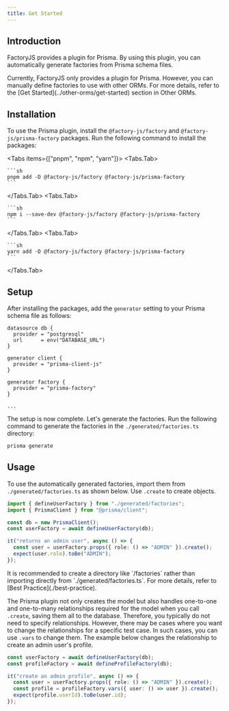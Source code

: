 ```yaml
---
title: Get Started
---
```



## Introduction

FactoryJS provides a plugin for Prisma. By using this plugin, you can automatically generate factories from Prisma schema files.

<Callout type="info">
  Currently, FactoryJS only provides a plugin for Prisma. However, you can
  manually define factories to use with other ORMs. For more details, refer to
  the [Get Started](../other-orms/get-started) section in Other ORMs.
</Callout>

## Installation

To use the Prisma plugin, install the `@factory-js/factory` and `@factory-js/prisma-factory` packages. Run the following command to install the packages:

<Tabs items={["pnpm", "npm", "yarn"]}>
  <Tabs.Tab>

    ```sh
    pnpm add -D @factory-js/factory @factory-js/prisma-factory
    ```

  </Tabs.Tab>
  <Tabs.Tab>

    ```sh
    npm i --save-dev @factory-js/factory @factory-js/prisma-factory
    ```

  </Tabs.Tab>
  <Tabs.Tab>

    ```sh
    yarn add -D @factory-js/factory @factory-js/prisma-factory
    ```

  </Tabs.Tab>
</Tabs>

## Setup

After installing the packages, add the `generator` setting to your Prisma schema file as follows:

```prisma {10-12}
datasource db {
  provider = "postgresql"
  url      = env("DATABASE_URL")
}

generator client {
  provider = "prisma-client-js"
}

generator factory {
  provider = "prisma-factory"
}

...
```

The setup is now complete. Let's generate the factories. Run the following command to generate the factories in the `./generated/factories.ts` directory:

```sh
prisma generate
```

## Usage

To use the automatically generated factories, import them from `./generated/factories.ts` as shown below. Use `.create` to create objects.

```ts
import { defineUserFactory } from "./generated/factories";
import { PrismaClient } from "@prisma/client";

const db = new PrismaClient();
const userFactory = await defineUserFactory(db);

it("returns an admin user", async () => {
  const user = userFactory.props({ role: () => "ADMIN" }).create();
  expect(user.role).toBe("ADMIN");
});
```

<Callout type="info">
  It is recommended to create a directory like `/factories` rather than
  importing directly from `./generated/factories.ts`. For more details, refer to
  [Best Practice](./best-practice).
</Callout>

The Prisma plugin not only creates the model but also handles one-to-one and one-to-many relationships required for the model when you call `.create`, saving them all to the database. Therefore, you typically do not need to specify relationships. However, there may be cases where you want to change the relationships for a specific test case. In such cases, you can use `.vars` to change them. The example below changes the relationship to create an admin user's profile.

```ts {6}
const userFactory = await defineUserFactory(db);
const profileFactory = await defineProfileFactory(db);

it("create an admin profile", async () => {
  const user = userFactory.props({ role: () => "ADMIN" }).create();
  const profile = profileFactory.vars({ user: () => user }).create();
  expect(profile.userId).toBe(user.id);
});
```
